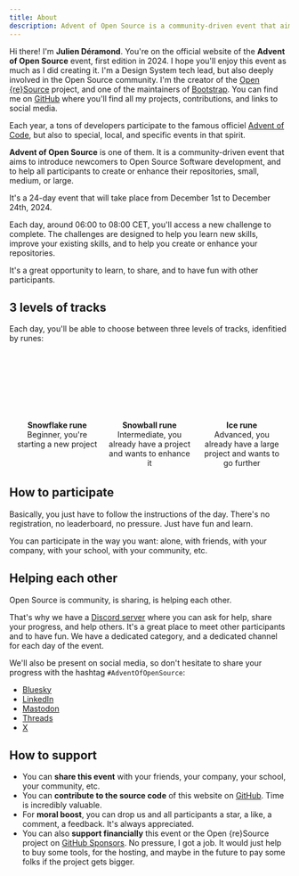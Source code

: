 ```yaml
---
title: About
description: Advent of Open Source is a community-driven event that aims to introduce newcomers to Open Source Software development, and to help all participants to create or enhance their repositories.
---
```



Hi there! I'm **Julien Déramond**. You're on the official website of the **Advent of Open Source** event, first edition in 2024. I hope you'll enjoy this event as much as I did creating it.
I'm a Design System tech lead, but also deeply involved in the Open Source community. I'm the creator of the [Open \{re\}Source](https://openresource.dev) project, and one of the maintainers of [Bootstrap](https://getbootstrap.com). You can find me on [GitHub](https://github.com/julien-deramond) where you'll find all my projects, contributions, and links to social media.

Each year, a tons of developers participate to the famous officiel [Advent of Code](https://adventofcode.com), but also to special, local, and specific events in that spirit.

**Advent of Open Source** is one of them. It is a community-driven event that aims to introduce newcomers to Open Source Software development, and to help all participants to create or enhance their repositories, small, medium, or large.

It's a 24-day event that will take place from December 1st to December 24th, 2024.

Each day, around 06:00 to 08:00 CET, you'll access a new challenge to complete. The challenges are designed to help you learn new skills, improve your existing skills, and to help you create or enhance your repositories.

It's a great opportunity to learn, to share, and to have fun with other participants.

## 3 levels of tracks

Each day, you'll be able to choose between three levels of tracks, idenfitied by runes:

<div style="display: flex; gap: 1rem; justify-content: center; margin-top: 2rem; margin-bottom: 2rem;">
  <div style="max-width: 150px; display: flex; flex-direction: column; gap: 5px; align-items: center; margin: 0">
    <div style="text-decoration: none; width: 100px; height: 100px; font-size: 60px; border-radius: 50%; border: 1px solid transparent; background-color: var(--sl-color-accent-low); margin: 0; display: flex; align-items: center; justify-content: center; color: var(--sl-color-accent)">
      <Image src={beginnerRune} alt="" />
    </div>
    <div style="text-align: center">
      <strong>Snowflake rune</strong><br/>Beginner, you're starting a new project
    </div>
  </div>
  <div style="max-width: 150px; display: flex; flex-direction: column; gap: 5px; align-items: center; margin: 0">
    <div style="text-decoration: none; width: 100px; height: 100px; font-size: 60px; border-radius: 50%; border: 1px solid transparent; background-color: var(--sl-color-accent-low); margin: 0; display: flex; align-items: center; justify-content: center; color: var(--sl-color-accent)">
      <Image src={intermediateRune} alt="" />
    </div>
    <div style="text-align: center">
      <strong>Snowball rune</strong><br/>Intermediate, you already have a project and wants to enhance it
    </div>
  </div>
  <div style="max-width: 150px; display: flex; flex-direction: column; gap: 5px; align-items: center; margin: 0">
    <div style="text-decoration: none; width: 100px; height: 100px; font-size: 60px; border-radius: 50%; border: 1px solid transparent; background-color: var(--sl-color-accent-low); margin: 0; display: flex; align-items: center; justify-content: center; color: var(--sl-color-accent)">
      <Image src={advancedRune} alt="" />
    </div>
    <div style="text-align: center">
      <strong>Ice rune</strong><br/>Advanced, you already have a large project and wants to go further
    </div>
  </div>
</div>

## How to participate

Basically, you just have to follow the instructions of the day. There's no registration, no leaderboard, no pressure. Just have fun and learn.

You can participate in the way you want: alone, with friends, with your company, with your school, with your community, etc.

## Helping each other

Open Source is community, is sharing, is helping each other.

That's why we have a [Discord server](https://discord.gg/fpUDwEMGwE) where you can ask for help, share your progress, and help others. It's a great place to meet other participants and to have fun. We have a dedicated category, and a dedicated channel for each day of the event.

We'll also be present on social media, so don't hesitate to share your progress with the hashtag `#AdventOfOpenSource`:
- [Bluesky](https://bsky.app/profile/openresource.dev)
- [LinkedIn](https://linkedin.com/company/open-re-source/)
- [Mastodon](https://fosstodon.org/@openresource)
- [Threads](https://www.threads.net/@openresource)
- [X](https://x.com/open_resource)

## How to support

* You can **share this event** with your friends, your company, your school, your community, etc.
* You can **contribute to the source code** of this website on [GitHub](https://github.com/Open-reSource/adventofopensource.com). Time is incredibly valuable.
* For **moral boost**, you can drop us and all participants a star, a like, a comment, a feedback. It's always appreciated.
* You can also **support financially** this event or the Open \{re\}Source project on [GitHub Sponsors](https://github.com/sponsors/Open-reSource). No pressure, I got a job. It would just help to buy some tools, for the hosting, and maybe in the future to pay some folks if the project gets bigger.
